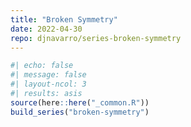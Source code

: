 ```yaml
---
title: "Broken Symmetry"
date: 2022-04-30
repo: djnavarro/series-broken-symmetry
---
```

  
```r
#| echo: false
#| message: false
#| layout-ncol: 3
#| results: asis
source(here::here("_common.R"))
build_series("broken-symmetry")
```
